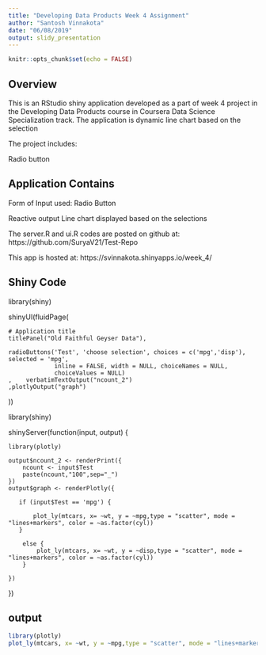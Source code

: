 ```yaml
---
title: "Developing Data Products Week 4 Assignment"
author: "Santosh Vinnakota"
date: "06/08/2019"
output: slidy_presentation
---
```


```r
knitr::opts_chunk$set(echo = FALSE)
```

## Overview


This is an RStudio shiny application developed as a part of week 4 project in the Developing Data Products course in Coursera Data Science Specialization track. The application is dynamic line chart based on the selection

The project includes:

Radio button 



## Application Contains

Form of Input used: Radio Button

Reactive output Line chart displayed based on the selections

The server.R and ui.R codes are posted on github at: https://github.com/SuryaV21/Test-Repo

This app is hosted at: https://svinnakota.shinyapps.io/week_4/

## Shiny Code

library(shiny)


shinyUI(fluidPage(

    # Application title
    titlePanel("Old Faithful Geyser Data"),
    
    radioButtons('Test', 'choose selection', choices = c('mpg','disp'), selected = 'mpg',
                 inline = FALSE, width = NULL, choiceNames = NULL,
                 choiceValues = NULL)
    ,    verbatimTextOutput("ncount_2")
    ,plotlyOutput("graph")
    
))

library(shiny)


shinyServer(function(input, output) {

    library(plotly)
   
    output$ncount_2 <- renderPrint({
        ncount <- input$Test
        paste(ncount,"100",sep="_")
    })
    output$graph <- renderPlotly({

       if (input$Test == 'mpg') {
           
           plot_ly(mtcars, x= ~wt, y = ~mpg,type = "scatter", mode = "lines+markers", color = ~as.factor(cyl))
       }
       
        else {
            plot_ly(mtcars, x= ~wt, y = ~disp,type = "scatter", mode = "lines+markers", color = ~as.factor(cyl))  
        }
        
    })

})




## output

``` r
library(plotly)
plot_ly(mtcars, x= ~wt, y = ~mpg,type = "scatter", mode = "lines+markers", color = ~as.factor(cyl))
```



